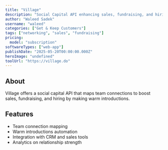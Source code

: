 ```yaml
---
title: "Village"
description: "Social Capital API enhancing sales, fundraising, and hiring workflows."
author: "Waleed Sadek"
username: "waleed"
categories: ["Get & Keep Customers"]
tags: ["networking", "sales", "fundraising"]
pricing:
  model: "subscription"
softwareTypes: ["web-app"]
publishDate: "2025-05-20T00:00:00.000Z"
heroImage: "undefined"
toolUrl: "https://village.do"
---
```

## About
Village offers a social capital API that maps team connections to boost sales, fundraising, and hiring by making warm introductions.

## Features
- Team connection mapping
- Warm introductions automation
- Integration with CRM and sales tools
- Analytics on relationship strength